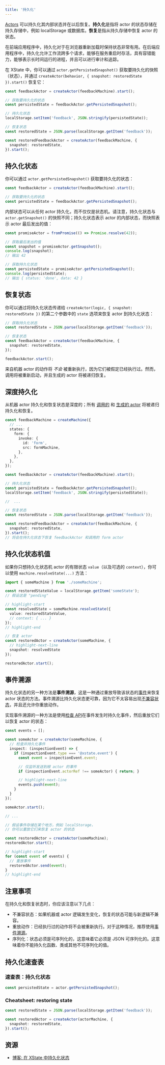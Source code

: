 ```yaml
---
title: '持久化'
---
```


[Actors](actors.mdx) 可以持久化其内部状态并在以后恢复。**持久化**是指将 actor 的状态存储在持久存储中，例如 localStorage 或数据库。**恢复**是指从持久存储中恢复 actor 的状态。

在前端应用程序中，持久化对于在浏览器重新加载时保持状态非常有用。在后端应用程序中，持久化允许工作流跨多个请求，能够在服务重启时存活，具有容错能力，能够表示长时间运行的进程，并且可以进行审计和追踪。

在 XState 中，你可以通过 `actor.getPersistedSnapshot()` 获取要持久化的快照（状态），并通过 `createActor(behavior, { snapshot: restoredState }).start()` 恢复它：


```ts
const feedbackActor = createActor(feedbackMachine).start();

// 获取要持久化的状态
const persistedState = feedbackActor.getPersistedSnapshot();

// 持久化状态
localStorage.setItem('feedback', JSON.stringify(persistedState));

// 恢复状态
const restoredState = JSON.parse(localStorage.getItem('feedback'));

const restoredFeedbackActor = createActor(feedbackMachine, {
  snapshot: restoredState,
}).start();
```

## 持久化状态

你可以通过 `actor.getPersistedSnapshot()` 获取要持久化的状态：

```ts
const feedbackActor = createActor(feedbackMachine).start();

// 获取要持久化的状态
const persistedState = feedbackActor.getPersistedSnapshot();
```

内部状态可以从任何 actor 持久化，而不仅仅是状态机。请注意，持久化状态与 `actor.getSnapshot()` 的快照不同；持久化状态表示 actor 的内部状态，而快照表示 actor 最后发出的值：

```ts
const promiseActor = fromPromise(() => Promise.resolve(42));

// 获取最后发出的值
const snapshot = promiseActor.getSnapshot();
console.log(snapshot);
// 输出 42

// 获取持久化状态
const persistedState = promiseActor.getPersistedSnapshot();
console.log(persistedState);
// 输出 { status: 'done', data: 42 }
```

## 恢复状态

你可以通过将持久化状态传递给 `createActor(logic, { snapshot: restoredState })` 的第二个参数中的 `state` 选项来恢复 actor 到持久化状态：

```ts
// 获取持久化状态
const restoredState = JSON.parse(localStorage.getItem('feedback'));

// 恢复状态
const feedbackActor = createActor(feedbackMachine, {
  snapshot: restoredState,
});

feedbackActor.start();
```

来自机器 actor 的动作将 _不会_ 被重新执行，因为它们被假定已经执行过。然而，调用将被重新启动，并且生成的 actor 将被递归恢复。

## 深度持久化

从机器 actor 持久化和恢复状态是深度的；所有 [调用的](invoke.mdx) 和 [生成的 actor](spawn.mdx) 将被递归持久化和恢复。

```ts
const feedbackMachine = createMachine({
  // ...
  states: {
    form: {
      invoke: {
        id: 'form',
        src: formMachine,
      },
    },
  },
});

const feedbackActor = createActor(feedbackMachine).start();

// 持久化状态
const persistedState = feedbackActor.getPersistedSnapshot();
localStorage.setItem('feedback', JSON.stringify(persistedState));

//  ...

// 恢复状态
const restoredState = JSON.parse(localStorage.getItem('feedback'));

const restoredFeedbackActor = createActor(feedbackMachine, {
  snapshot: restoredState,
}).start();
// 将会在持久化状态下恢复 feedbackActor 和调用的 form actor
```

## 持久化状态机值

如果你只想持久化状态机 actor 的有限状态 `value`（以及可选的 `context`），你可以使用 `machine.resolveState(...)` 方法：

```ts
import { someMachine } from './someMachine';

const restoredStateValue = localStorage.getItem('someState');
// 假设这是 "pending"

// highlight-start
const resolvedState = someMachine.resolveState({
  value: restoredStateValue,
  // context: { ... }
});
// highlight-end

// 恢复 actor
const restoredActor = createActor(someMachine, {
  // highlight-next-line
  snapshot: resolvedState
});

restoredActor.start();
```

## 事件溯源

持久化状态的另一种方法是**事件溯源**，这是一种通过重放导致该状态的[事件](transitions.mdx)来恢复 actor 状态的方法。事件溯源比持久化状态更可靠，因为它不太容易出现[不兼容状态](#caveats)，并且还允许你重放动作。

实现事件溯源的一种方法是使用[检查 API](/docs/inspection)在事件发生时持久化事件，然后重放它们以恢复 actor 的状态：

```ts
const events = [];

const someActor = createActor(someMachine, {
  // 检查并持久化事件
  inspect: (inspectionEvent) => {
    if (inspectionEvent.type === '@xstate.event') {
      const event = inspectionEvent.event;

      // 仅监听发送到根 actor 的事件
      if (inspectionEvent.actorRef !== someActor) { return; }

      // highlight-next-line
      events.push(event);
    }
  }
});

someActor.start();

// ...

// 假设事件存储在某个地方，例如 localStorage，
// 你可以重放它们来恢复 actor 的状态

const restoredActor = createActor(someMachine);
restoredActor.start();

// highlight-start
for (const event of events) {
  // 重放事件
  restoredActor.send(event);
}
// highlight-end
```

## 注意事项

在持久化和恢复状态时，你应该注意以下几点：

- 不兼容状态：如果机器或 actor 逻辑发生变化，恢复的状态可能与新逻辑不兼容。
- 重放动作：已经执行过的动作将不会被重新执行。对于这种情况，推荐使用[事件溯源](#事件溯源)。
- 序列化：状态必须是可序列化的，这意味着它必须是 JSON 可序列化的。这意味着你不能持久化函数、类或其他不可序列化的值。

## 持久化速查表

### 速查表：持久化状态

```ts
const persistedState = actor.getPersistedSnapshot();
```

### Cheatsheet: restoring state

```ts
const restoredState = JSON.parse(localStorage.getItem('feedback'));

const restoredActor = createActor(actorMachine, {
  snapshot: restoredState,
}).start();
```

## 资源

- [博客: 在 XState 中持久化状态](/blog/2023-10-02-persisting-state)
